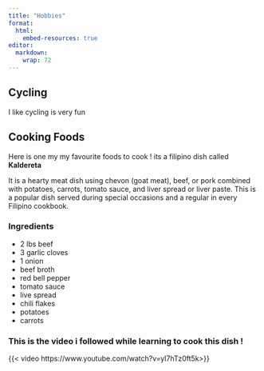 ```yaml
---
title: "Hobbies"
format: 
  html:
    embed-resources: true
editor: 
  markdown: 
    wrap: 72
---
```


## Cycling

I like cycling is very fun

## Cooking Foods

Here is one my my favourite foods to cook ! its a filipino dish called
**Kaldereta**

It is a hearty meat dish using chevon (goat meat), beef, or pork
combined with potatoes, carrots, tomato sauce, and liver spread or liver
paste. This is a popular dish served during special occasions and a
regular in every Filipino cookbook.

### Ingredients

-   2 lbs beef
-   3 garlic cloves
-   1 onion
-   beef broth
-   red bell pepper
-   tomato sauce
-   live spread
-   chili flakes
-   potatoes
-   carrots

### This is the video i followed while learning to cook this dish !

{{< video https://www.youtube.com/watch?v=yI7hTz0ft5k>}}
